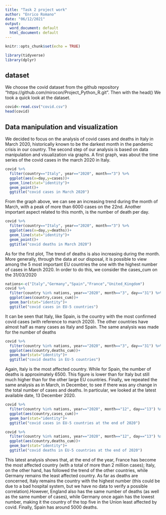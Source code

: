 ---
title: "Task 2 project work"
author: "Enrico Romano"
date: "06/12/2021"
output:
  word_document: default
  html_document: default
---

```{r setup, include=FALSE}
knitr::opts_chunk$set(echo = TRUE)
```

```{r, include=FALSE}
library(tidyverse)
library(dplyr)

```

## dataset
We choose the covid dataset from the github repository "https://github.com/mirocon/Project_Python_R.git".
 Then with the head() We took a quick look at the dataset.
```{r}
covid<-read.csv("covid.csv")
head(covid)
```
## Data manipulation and visualization
We decided to focus on the analysis of covid cases and deaths in Italy in March 2020, historically known to be the darkest month in the pandemic crisis in our country.
The second step of our analysis is based on data manipulation and visualization via graphs. 
A first graph, was about the time series of the covid cases in the march 2020 in Italy.
```{r}

covid %>%
  filter(country=="Italy", year=="2020", month=="3") %>%
  ggplot(aes(x=day,y=cases))+
  geom_line(stat="identity")+
  geom_point()+
  ggtitle("covid cases in March 2020")
```
From the graph above, we can see an increasing trend during the month of March, with a peak of more than 6000 cases on the 22nd. 
Another important aspect related to this month, is the number of death per day.
```{r}
covid %>%
  filter(country=="Italy", year=="2020", month=="3") %>%
  ggplot(aes(x=day,y=deaths))+
  geom_line(stat="identity")+
  geom_point()+
  ggtitle("covid deaths in March 2020")
```
As for the first plot, The trend of deaths is also increasing during the month.
More generally, through the data at our disposal, it is possible to view among the 5 most important EU countries the one with the highest number of cases in March 2020. In order to do this, we consider the cases_cum on the 31/03/2020
```{r}
nations<-c("Italy","Germany","Spain","France","United_Kingdom")
covid %>%
  filter(country %in% nations, year=="2020", month=="3", day=="31") %>%
  ggplot(aes(country,cases_cum))+
  geom_bar(stat="identity")+
  ggtitle("covid cases in EU-5 countries")
```
It can be seen that Italy, like Spain, is the country with the most confirmed covid cases (with reference to march 2020). The other countries have almost half as many cases as Italy and Spain.
The same analysis was made for the number of deaths
```{r}
covid %>%
  filter(country %in% nations, year=="2020", month=="3", day=="31") %>%
  ggplot(aes(country,deaths_cum))+
  geom_bar(stat="identity")+
  ggtitle("covid deaths in EU-5 countries")
```
Again, Italy is the most affected country. While for Spain, the number of deaths is approximately 6500. This figure is lower than for Italy but still much higher than for the other large EU countries.
Finally, we repeated the same analysis as in March, in December, to see if there was any change in the total number of cases and deaths. In particular, we looked at the latest available date, 13 December 2020.
```{r}
covid %>%
  filter(country %in% nations, year=="2020", month=="12", day=="13") %>%
  ggplot(aes(country,cases_cum))+
  geom_bar(stat="identity")+
  ggtitle("covid cases in EU-5 countries at the end of 2020")
```
```{r}
covid %>%
  filter(country %in% nations, year=="2020", month=="12", day=="13") %>%
  ggplot(aes(country,deaths_cum))+
  geom_bar(stat="identity")+
  ggtitle("covid deaths in EU-5 countries at the end of 2020")
```
This latest analysis shows that, at the end of the year, France has become the most affected country (with a total of more than 2 million cases); Italy, on the other hand, has followed the trend of the other countries, while Germany remains the least affected country. As far as deaths are concerned, Italy remains the country with the highest number (this could be due to a bad hospital system, but we have no data to verify a possible correlation).However, England also has the same number of deaths (as well as the same number of cases), while Germany once again has the lowest number, making it the country of the top five in the Union least affected by covid. Finally, Spain has around 5000 deaths.

